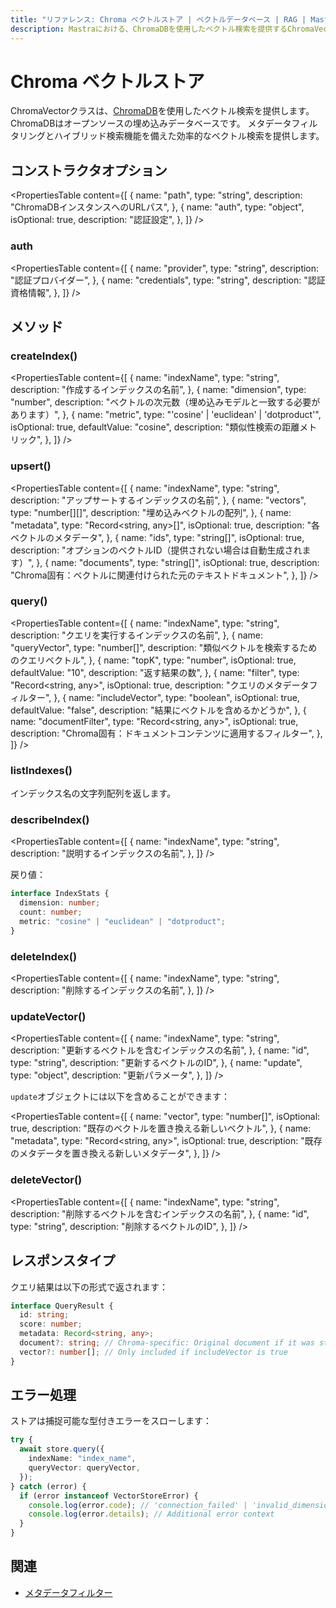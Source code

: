 ```yaml
---
title: "リファレンス: Chroma ベクトルストア | ベクトルデータベース | RAG | Mastra ドキュメント"
description: Mastraにおける、ChromaDBを使用したベクトル検索を提供するChromaVectorクラスのドキュメント。
---
```


# Chroma ベクトルストア

ChromaVectorクラスは、[ChromaDB](https://www.trychroma.com/)を使用したベクトル検索を提供します。ChromaDBはオープンソースの埋め込みデータベースです。
メタデータフィルタリングとハイブリッド検索機能を備えた効率的なベクトル検索を提供します。

## コンストラクタオプション

<PropertiesTable
  content={[
    {
      name: "path",
      type: "string",
      description: "ChromaDBインスタンスへのURLパス",
    },
    {
      name: "auth",
      type: "object",
      isOptional: true,
      description: "認証設定",
    },
  ]}
/>

### auth

<PropertiesTable
  content={[
    {
      name: "provider",
      type: "string",
      description: "認証プロバイダー",
    },
    {
      name: "credentials",
      type: "string",
      description: "認証資格情報",
    },
  ]}
/>

## メソッド

### createIndex()

<PropertiesTable
  content={[
    {
      name: "indexName",
      type: "string",
      description: "作成するインデックスの名前",
    },
    {
      name: "dimension",
      type: "number",
      description: "ベクトルの次元数（埋め込みモデルと一致する必要があります）",
    },
    {
      name: "metric",
      type: "'cosine' | 'euclidean' | 'dotproduct'",
      isOptional: true,
      defaultValue: "cosine",
      description: "類似性検索の距離メトリック",
    },
  ]}
/>

### upsert()

<PropertiesTable
  content={[
    {
      name: "indexName",
      type: "string",
      description: "アップサートするインデックスの名前",
    },
    {
      name: "vectors",
      type: "number[][]",
      description: "埋め込みベクトルの配列",
    },
    {
      name: "metadata",
      type: "Record<string, any>[]",
      isOptional: true,
      description: "各ベクトルのメタデータ",
    },
    {
      name: "ids",
      type: "string[]",
      isOptional: true,
      description: "オプションのベクトルID（提供されない場合は自動生成されます）",
    },
    {
      name: "documents",
      type: "string[]",
      isOptional: true,
      description:
        "Chroma固有：ベクトルに関連付けられた元のテキストドキュメント",
    },
  ]}
/>

### query()

<PropertiesTable
  content={[
    {
      name: "indexName",
      type: "string",
      description: "クエリを実行するインデックスの名前",
    },
    {
      name: "queryVector",
      type: "number[]",
      description: "類似ベクトルを検索するためのクエリベクトル",
    },
    {
      name: "topK",
      type: "number",
      isOptional: true,
      defaultValue: "10",
      description: "返す結果の数",
    },
    {
      name: "filter",
      type: "Record<string, any>",
      isOptional: true,
      description: "クエリのメタデータフィルター",
    },
    {
      name: "includeVector",
      type: "boolean",
      isOptional: true,
      defaultValue: "false",
      description: "結果にベクトルを含めるかどうか",
    },
    {
      name: "documentFilter",
      type: "Record<string, any>",
      isOptional: true,
      description: "Chroma固有：ドキュメントコンテンツに適用するフィルター",
    },
  ]}
/>

### listIndexes()

インデックス名の文字列配列を返します。

### describeIndex()

<PropertiesTable
  content={[
    {
      name: "indexName",
      type: "string",
      description: "説明するインデックスの名前",
    },
  ]}
/>

戻り値：

```typescript copy
interface IndexStats {
  dimension: number;
  count: number;
  metric: "cosine" | "euclidean" | "dotproduct";
}
```

### deleteIndex()

<PropertiesTable
  content={[
    {
      name: "indexName",
      type: "string",
      description: "削除するインデックスの名前",
    },
  ]}
/>

### updateVector()

<PropertiesTable
  content={[
    {
      name: "indexName",
      type: "string",
      description: "更新するベクトルを含むインデックスの名前",
    },
    {
      name: "id",
      type: "string",
      description: "更新するベクトルのID",
    },
    {
      name: "update",
      type: "object",
      description: "更新パラメータ",
    },
  ]}
/>

`update`オブジェクトには以下を含めることができます：

<PropertiesTable
  content={[
    {
      name: "vector",
      type: "number[]",
      isOptional: true,
      description: "既存のベクトルを置き換える新しいベクトル",
    },
    {
      name: "metadata",
      type: "Record<string, any>",
      isOptional: true,
      description: "既存のメタデータを置き換える新しいメタデータ",
    },
  ]}
/>

### deleteVector()

<PropertiesTable
  content={[
    {
      name: "indexName",
      type: "string",
      description: "削除するベクトルを含むインデックスの名前",
    },
    {
      name: "id",
      type: "string",
      description: "削除するベクトルのID",
    },
  ]}
/>

## レスポンスタイプ

クエリ結果は以下の形式で返されます：

```typescript copy
interface QueryResult {
  id: string;
  score: number;
  metadata: Record<string, any>;
  document?: string; // Chroma-specific: Original document if it was stored
  vector?: number[]; // Only included if includeVector is true
}
```

## エラー処理

ストアは捕捉可能な型付きエラーをスローします：

```typescript copy
try {
  await store.query({
    indexName: "index_name",
    queryVector: queryVector,
  });
} catch (error) {
  if (error instanceof VectorStoreError) {
    console.log(error.code); // 'connection_failed' | 'invalid_dimension' | etc
    console.log(error.details); // Additional error context
  }
}
```

## 関連

- [メタデータフィルター](./metadata-filters)
